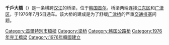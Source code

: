 {{Infobox Korean name
|img=Chunho Bridge viewing Chunhodong.jpg
|caption=
|hangul=천호대교
|hanja=千戶大橋
|rr=Cheonho Daegyo
|mr=Ch'ŏnho Taegyo
}}
'''千戶大橋'''（{{kor|諺=천호대교|漢=千戶大橋|名=南|羅=Cheonho Daegyo}}）是一条横跨[[漢江_(韓國)|汉江]]的桥梁，位于[[韩国|韩国]][[首尔|首尔]]。桥梁两端连接[[江东区_(首尔)|江东区]]和[[广津区|广津区]]，于1976年7月5日通车。该大桥的建成是为了舒缓[[广津桥|广津桥]]的严重[[交通挤塞|交通挤塞]]问题。

{{汉江大桥}}
[[Category:首爾特別市橋樑|Category:首爾特別市橋樑]]
[[Category:梁桥|Category:梁桥]]
[[Category:韩国公路桥|Category:韩国公路桥]]
[[Category:1976年完工橋梁|Category:1976年完工橋梁]]
[[Category:1976年韓國建立|Category:1976年韓國建立]]
{{South Korea-stub}}
